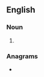 ==English==

===Noun===
{{head|en|noun plural form}}

# {{plural of|hadji|lang=en}}

===Anagrams===
* {{anagrams|en|jadish|jihads}}